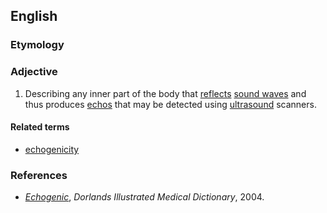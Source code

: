 ==English==

===Etymology===
{{suffix|echo|genic|lang=en}}

===Adjective===
{{en-adj}}

# {{label|en|medical}} Describing any inner part of the body that [[reflect]]s [[sound wave]]s and thus produces [[echo]]s that may be detected using [[ultrasound]] scanners.

====Related terms====
* [[echogenicity]]

===References===
* ''[http://www.mercksource.com/pp/us/cns/cns_hl_dorlands.jspzQzpgzEzzSzppdocszSzuszSzcommonzSzdorlandszSzdorlandzSzdmd_e_01zPzhtm#12320902 Echogenic]'', ''Dorlands Illustrated Medical Dictionary'', 2004.